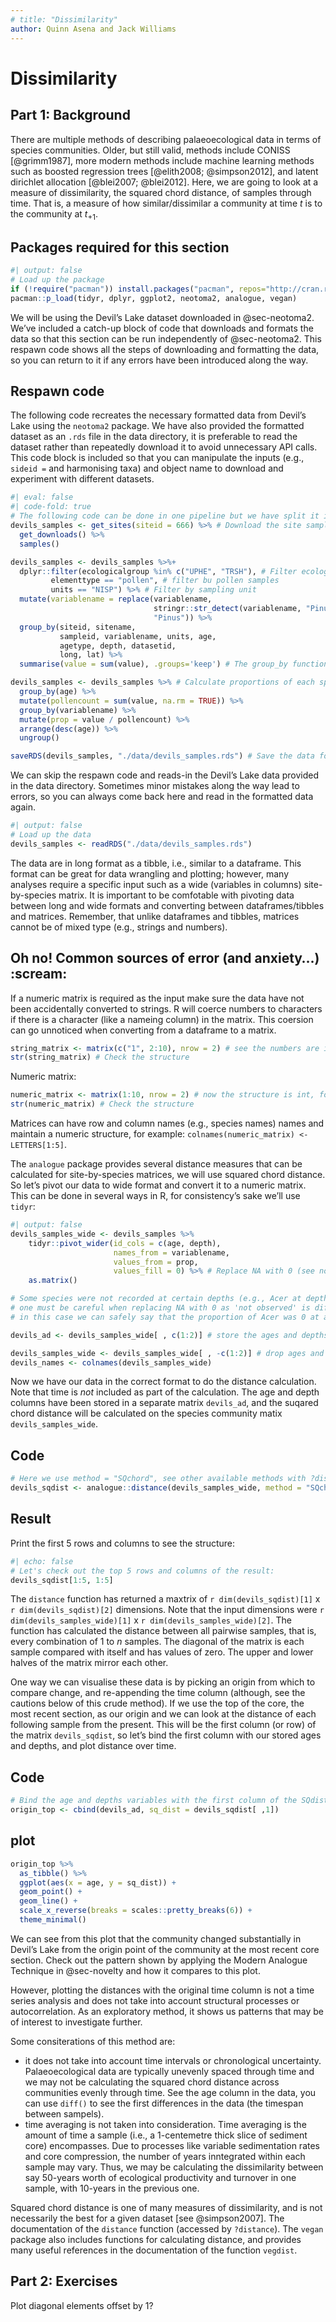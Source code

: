 ```yaml
---
# title: "Dissimilarity"
author: Quinn Asena and Jack Williams
---
```


# Dissimilarity {#sec-dissimilarity}

## Part 1: Background

There are multiple methods of describing palaeoecological data in terms of species communities. Older, but still valid, methods include CONISS [@grimm1987], more modern methods include machine learning methods such as boosted regression trees [@elith2008; @simpson2012], and latent dirichlet allocation [@blei2007; @blei2012]. Here, we are going to look at a measure of dissimilarity, the squared chord distance, of samples through time. That is, a measure of how similar/dissimilar a community at time $t$ is to the community at $t_{+1}$.


::: {.callout-note}
# Packages required for this section

```r
#| output: false
# Load up the package
if (!require("pacman")) install.packages("pacman", repos="http://cran.r-project.org")
pacman::p_load(tidyr, dplyr, ggplot2, neotoma2, analogue, vegan)
```
:::


We will be using the Devil's Lake dataset downloaded in @sec-neotoma2. We've included a catch-up block of code that downloads and formats the data so that this section can be run independently of @sec-neotoma2. This respawn code shows all the steps of downloading and formatting the data, so you can return to it if any errors have been introduced along the way. 

::: {.callout-tip}
# Respawn code

The following code recreates the necessary formatted data from Devil's Lake using the `neotoma2` package. We have also provided the formatted dataset as an `.rds` file in the data directory, it is preferable to read the dataset rather than repeatedly download it to avoid unnecessary API calls. This code block is included so that you can manipulate the inputs (e.g., `sideid = ` and harmonising taxa) and object name to download and experiment with different datasets.

```r
#| eval: false
#| code-fold: true
# The following code can be done in one pipeline but we have split it into chunks to help with readablity
devils_samples <- get_sites(siteid = 666) %>% # Download the site samples data
  get_downloads() %>%
  samples()

devils_samples <- devils_samples %>%+
  dplyr::filter(ecologicalgroup %in% c("UPHE", "TRSH"), # Filter ecological groups by upland heath and trees and shrubs
         elementtype == "pollen", # filter bu pollen samples
         units == "NISP") %>% # Filter by sampling unit
  mutate(variablename = replace(variablename,
                                stringr::str_detect(variablename, "Pinus.*"), # Harmonize Pinus into one group
                                "Pinus")) %>%
  group_by(siteid, sitename,
           sampleid, variablename, units, age,
           agetype, depth, datasetid,
           long, lat) %>%
  summarise(value = sum(value), .groups='keep') # The group_by function will drop columns not used as grouping variables

devils_samples <- devils_samples %>% # Calculate proportions of each species by year group
  group_by(age) %>%
  mutate(pollencount = sum(value, na.rm = TRUE)) %>%
  group_by(variablename) %>%
  mutate(prop = value / pollencount) %>%
  arrange(desc(age)) %>%
  ungroup()

saveRDS(devils_samples, "./data/devils_samples.rds") # Save the data for later
```

:::

We can skip the respawn code and reads-in the Devil's Lake data provided in the data directory. Sometimes minor mistakes along the way lead to errors, so you can always come back here and read in the formatted data again.

```r
#| output: false
# Load up the data
devils_samples <- readRDS("./data/devils_samples.rds")

```


The data are in long format as a tibble, i.e., similar to a dataframe. This format can be great for data wrangling and plotting; however, many analyses require a specific input such as a wide (variables in columns) site-by-species matrix. It is important to be comfotable with pivoting data between long and wide formats and converting between dataframes/tibbles and matrices. Remember, that unlike dataframes and tibbles, matrices cannot be of mixed type (e.g., strings and numbers).

::: {.callout-warning}
# Oh no! Common sources of error (and anxiety...) :scream:

If a numeric matrix is required as the input make sure the data have not been accidentally converted to strings. R will coerce numbers to characters if there is a character (like a nameing column) in the matrix. This coersion can go unnoticed when converting from a dataframe to a matrix.

```r
string_matrix <- matrix(c("1", 2:10), nrow = 2) # see the numbers are in quotes indicating a string? 
str(string_matrix) # Check the structure
```

Numeric matrix:

```r
numeric_matrix <- matrix(1:10, nrow = 2) # now the structure is int, for integer.
str(numeric_matrix) # Check the structure
```

Matrices can have row and column names (e.g., species names) names and maintain a numeric structure, for example: `colnames(numeric_matrix) <- LETTERS[1:5]`. 
:::

The `analogue` package provides several distance measures that can be calculated for site-by-species matrices, we will use squared chord distance. So let's pivot our data to wide format and convert it to a numeric matrix. This can be done in several ways in R, for consistency's sake we'll use `tidyr`:

```r
#| output: false
devils_samples_wide <- devils_samples %>%
    tidyr::pivot_wider(id_cols = c(age, depth),
                       names_from = variablename,
                       values_from = prop,
                       values_fill = 0) %>% # Replace NA with 0 (see note below) 
    as.matrix()

# Some species were not recorded at certain depths (e.g., Acer at depth 603)
# one must be careful when replacing NA with 0 as 'not observed' is different to a measurement of 0
# in this case we can safely say that the proportion of Acer was 0 at a depth of 603

devils_ad <- devils_samples_wide[ , c(1:2)] # store the ages and depths separately

devils_samples_wide <- devils_samples_wide[ , -c(1:2)] # drop ages and depth as they are not included in the distance calculations
devils_names <- colnames(devils_samples_wide)

```

Now we have our data in the correct format to do the distance calculation. Note that time is _not_ included as part of the calculation. The age and depth columns have been stored in a separate matrix `devils_ad`, and the suqared chord distance will be calculated on the species community matix `devils_samples_wide`. 

::: {.panel-tabset}

## Code

```r
# Here we use method = "SQchord", see other available methods with ?distance
devils_sqdist <- analogue::distance(devils_samples_wide, method = "SQchord")
```

## Result

Print the first 5 rows and columns to see the structure:
```r
#| echo: false
# Let's check out the top 5 rows and columns of the result:
devils_sqdist[1:5, 1:5]
```

:::

The `distance` function has returned a maxtrix of `r dim(devils_sqdist)[1]` x `r dim(devils_sqdist)[2]` dimensions. Note that the input dimensions were `r dim(devils_samples_wide)[1]` x `r dim(devils_samples_wide)[2]`. The function has calculated the distance between all pairwise samples, that is, every combination of 1 to $n$ samples. The diagonal of the matrix is each sample compared with itself and has values of zero. The upper and lower halves of the matrix mirror each other.

One way we can visualise these data is by picking an origin from which to compare change, and re-appending the time column (although, see the cautions below of this crude method). If we use the top of the core, the most recent section, as our origin and we can look at the distance of each following sample from the present. This will be the first column (or row) of the matrix `devils_sqdist`, so let's bind the first column with our stored ages and depths, and plot distance over time.

::: {.panel-tabset}

## Code

```r
# Bind the age and depths variables with the first column of the SQdistances
origin_top <- cbind(devils_ad, sq_dist = devils_sqdist[ ,1])
```

## plot

```r
origin_top %>%
  as_tibble() %>% 
  ggplot(aes(x = age, y = sq_dist)) + 
  geom_point() +
  geom_line() +
  scale_x_reverse(breaks = scales::pretty_breaks(6)) +
  theme_minimal()
```

:::

We can see from this plot that the community changed substantially in Devil's Lake from the origin point of the community at the most recent core section. Check out the pattern shown by applying the Modern Analogue Technique in @sec-novelty and how it compares to this plot.

However, plotting the distances with the original time column is not a time series analysis and does not take into account structural processes or autocorrelation. As an exploratory method, it shows us patterns that may be of interest to investigate further.

Some consiterations of this method are:

- it does not take into account time intervals or chronological uncertainty. Palaeoecological data are typically unevenly spaced through time and we may not be calculating the squared chord distance across communities evenly through time. See the age column in the data, you can use `diff()` to see the first differences in the data (the timespan between sampels).
- time averaging is not taken into consideration. Time averaging is the amount of time a sample (i.e., a 1-centemetre thick slice of sediment core) encompasses. Due to processes like variable sedimentation rates and core compression, the number of years inntegrated within each sample may vary. Thus, we may be calculating the dissimilarity between say 50-years worth of ecological productivity and turnover in one sample, with 10-years in the previous one.

Squared chord distance is one of many measures of dissimilarity, and is not necessarily the best for a given dataset [see @simpson2007]. The documentation of the `distance` function (accessed by `?distance`). The `vegan` package also includes functions for calculating distance, and provides many useful references in the documentation of the function `vegdist`.


## Part 2: Exercises

Plot diagonal elements offset by 1?